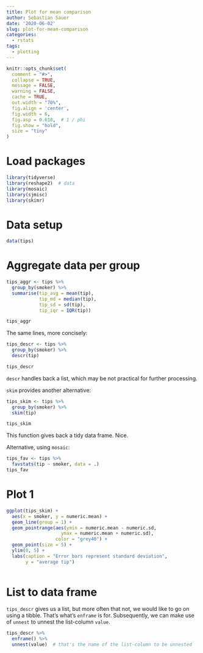 ```yaml
---
title: Plot for mean comparison
author: Sebastian Sauer
date: '2020-06-02'
slug: plot-for-mean-comparison
categories:
  - rstats
tags:
  - plotting
---
```




```r
knitr::opts_chunk$set(
  comment = "#>",
  collapse = TRUE,
  message = FALSE,
  warning = FALSE,
  cache = TRUE,
  out.width = "70%",
  fig.align = 'center',
  fig.width = 6,
  fig.asp = 0.618,  # 1 / phi
  fig.show = "hold",
  size = "tiny"
)
```



# Load packages

```r
library(tidyverse)
library(reshape2)  # data
library(mosaic)
library(sjmisc)
library(skimr)
```


# Data setup

```r
data(tips)
```


# Aggregate data per group


```r
tips_aggr <- tips %>% 
  group_by(smoker) %>% 
  summarise(tip_avg = mean(tip),
            tip_md = median(tip),
            tip_sd = sd(tip),
            tip_iqr = IQR(tip))

tips_aggr
```

The same lines, more concisely:

```r
tips_descr <- tips %>% 
  group_by(smoker) %>% 
  descr(tip)

tips_descr
```

`descr` handles back a list, which may be not practical for further processing. 

`skim` provides another alternative:

```r
tips_skim <- tips %>% 
  group_by(smoker) %>% 
  skim(tip)

tips_skim
```

This function gives back a tidy data frame. Nice.



Alternative, using `mosaic`:


```r
tips_fav <- tips %>% 
  favstats(tip ~ smoker, data = .)
tips_fav
```



# Plot 1


```r
ggplot(tips_skim) +
  aes(x = smoker, y = numeric.mean) +
  geom_line(group = 1) +
  geom_pointrange(aes(ymin = numeric.mean - numeric.sd,
                    ymax = numeric.mean + numeric.sd),
                  color = "grey40") +
  geom_point(size = 5) +
  ylim(0, 5) +
  labs(caption = "Error bars represent standard deviation",
       y = "average tip")
  
```




# List to data frame
 
`tips_descr` gives us a list, but more often that not, we would like to go on using a tibble. That's what's  `enframe` is for. Subsequently, we can make use of `unnest` to unnest the list-column `value`. 



```r
tips_descr %>% 
  enframe() %>% 
  unnest(value)  # that's the name of the list-column to be unnested
```

